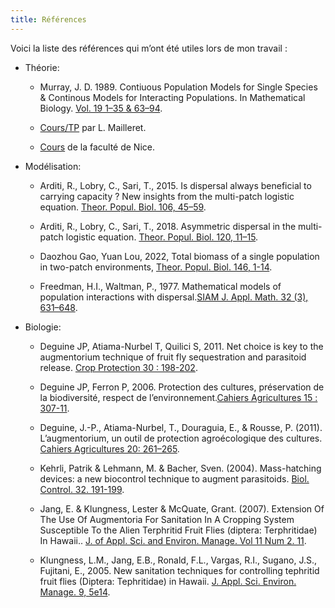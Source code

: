 ```yaml
---
title: Références
---
```

   

Voici la liste des références qui m'ont été utiles lors de mon travail : 

- Théorie:
    - Murray, J. D. 1989. Contiuous Population Models for Single Species & Continous Models for Interacting Populations. In Mathematical Biology. [Vol. 19 1–35 & 63–94](https://link.springer.com/content/pdf/10.1007/978-3-662-08539-4.pdf?pdf=button).

    - [Cours/TP](https://lmaillere.github.io/biomaths_www/) par L. Mailleret.

    - [Cours](https://math.univ-cotedazur.fr/~hoering/l1sv-s2-20.html) de la faculté de Nice.

- Modélisation:
    - Arditi, R., Lobry, C., Sari, T., 2015. Is dispersal always beneficial to carrying capacity ? New insights from the multi-patch logistic equation. [Theor. Popul. Biol. 106, 45–59](https://doi.org/10.1016/j.tpb.2015.10.001).

    - Arditi, R., Lobry, C., Sari, T., 2018. Asymmetric dispersal in the multi-patch logistic equation. [Theor. Popul. Biol. 120, 11–15](https://hal.sorbonne-universite.fr/hal-01688305/document).

    - Daozhou Gao, Yuan Lou, 2022, Total biomass of a single population in two-patch environments, [Theor. Popul. Biol. 146, 1-14](https://doi.org/10.1016/j.tpb.2022.05.003).

    - Freedman, H.I., Waltman, P., 1977. Mathematical models of population interactions with dispersal.[SIAM J. Appl. Math. 32 (3), 631–648](https://www.jstor.org/stable/2100350).

- Biologie:
    - Deguine JP, Atiama-Nurbel T, Quilici S, 2011. Net choice is key to the augmentorium technique of fruit fly sequestration and parasitoid release.   [Crop Protection 30 : 198-202](https://unt.univ-reunion.fr/fileadmin/Fichiers/UNT/UVED/IGAR/EN/00_chapitre_3_gen_caseWeb/res/8a.pdf).

    - Deguine JP, Ferron P, 2006. Protection des cultures, préservation de la biodiversité, respect de l'environnement.[Cahiers Agricultures 15 : 307-11](https://revues.cirad.fr/index.php/cahiers-agricultures/article/view/30591/30351).

    - Deguine, J.-P., Atiama-Nurbel, T., Douraguia, E., & Rousse, P. (2011). L’augmentorium, un outil de protection agroécologique des cultures. [Cahiers Agricultures 20: 261–265](https://doi.org/10.1684/agr.2011.0488).

    - Kehrli, Patrik & Lehmann, M. & Bacher, Sven. (2004). Mass-hatching devices: a new biocontrol technique to augment parasitoids. [Biol. Control. 32. 191-199](https://www.researchgate.net/publication/291037936_Mass-hatching_devices_a_new_biocontrol_technique_to_augment_parasitoids). 

    - Jang, E. & Klungness, Lester & McQuate, Grant. (2007). Extension Of The Use Of Augmentoria For Sanitation In A Cropping System Susceptible To the Alien Terphritid Fruit Flies (diptera: Terphritidae) In Hawaii.. [J. of Appl. Sci. and Environ. Manage. Vol 11 Num 2. 11](http://www.bioline.org.br/pdf?ja07054). 

    - Klungness, L.M., Jang, E.B., Ronald, F.L., Vargas, R.I., Sugano, J.S., Fujitani, E., 2005.
    New sanitation techniques for controlling tephritid fruit flies (Diptera: Tephritidae) in Hawaii. [J. Appl. Sci. Environ. Manage. 9, 5e14](https://unt.univ-reunion.fr/fileadmin/Fichiers/UNT/UVED/IGAR/EN/00_chapitre_3_gen_caseWeb/res/8a.pdf).

